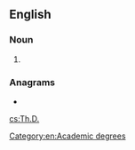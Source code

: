 ==English==

===Noun===
{{head|en|noun}}

# {{abbreviation of|[[doctor|Doctor]] of [[theology|Theology]]|lang=en}}

===Anagrams===
* {{l|en|DHT}}

[[Category:en:Academic degrees‎]]

[[cs:Th.D.]]